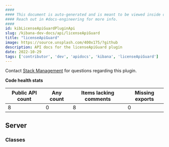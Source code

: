 ```yaml
---
####
#### This document is auto-generated and is meant to be viewed inside our experimental, new docs system.
#### Reach out in #docs-engineering for more info.
####
id: kibLicenseApiGuardPluginApi
slug: /kibana-dev-docs/api/licenseApiGuard
title: "licenseApiGuard"
image: https://source.unsplash.com/400x175/?github
description: API docs for the licenseApiGuard plugin
date: 2022-10-29
tags: ['contributor', 'dev', 'apidocs', 'kibana', 'licenseApiGuard']
---
```




Contact [Stack Management](https://github.com/orgs/elastic/teams/kibana-stack-management) for questions regarding this plugin.

**Code health stats**

| Public API count  | Any count | Items lacking comments | Missing exports |
|-------------------|-----------|------------------------|-----------------|
| 8 | 0 | 8 | 0 |

## Server

### Classes
<DocDefinitionList data={licenseApiGuardObj.server.classes}/>

